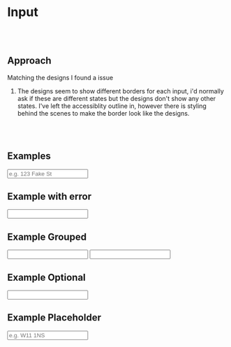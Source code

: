 
<Meta title="Atom/Input" />

# Input

<br />
<br />

## Approach

Matching the designs I found a issue

1. The designs seem to show different borders for each input, i'd normally ask if these are different states but the designs don't show any other states. I've left the
   accessiblity outline in, however there is styling behind the scenes to make the border look like the designs.

<br />
<br />

## Examples

<Canvas withSource="open">
  <Story name="default">
    <Input
      optional
      name="address-line1"
      label="Address line 1"
      placeholder="e.g. 123 Fake St"
    />
  </Story>
</Canvas>

## Example with error

<Canvas withSource="open">
  <Story name="with error">
    <Input
      name="address-line1"
      label="Address line 1"
      error="Please fill in an address line"
    />
  </Story>
</Canvas>

## Example Grouped

<Canvas withSource="open">
  <Story name="multiple">
    <div>
      <Input
        name="address-line1"
        label="Address line 1"
        error="Please fill in an address line"
      />
      <Input
        name="address-line1"
        label="Address line 2"
        error="Please fill in an address line"
      />
    </div>
  </Story>
</Canvas>

## Example Optional

<Canvas withSource="open">
  <Story name="optional">
    <Input optional name="address-line1" label="Address line 1" />
  </Story>
</Canvas>

## Example Placeholder

<Canvas withSource="open">
  <Story name="placeholder">
    <Input
      optional
      name="address-line1"
      label="Address line 1"
      placeholder="e.g. W11 1NS"
    />
  </Story>
</Canvas>
